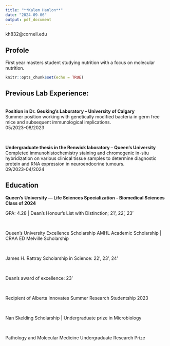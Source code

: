```yaml
---
title: "**Kalem Hanlon**"
date: "2024-09-06"
output: pdf_document
---
```

kh832@cornell.edu

## Profole
First year masters student studying nutrition with a focus on molecular nutrition. 
```r
knitr::opts_chunk$set(echo = TRUE)
```

## Previous Lab Experience:
<br> 
**Position in Dr. Geuking’s Laboratory – University of Calgary**  
Summer position working with genetically modified bacteria in germ free mice and subsequent immunological implications.  
05/2023–08/2023

<br>

**Undergraduate thesis in the Renwick laboratory – Queen’s University**     
Completed immunohistochemistry staining and chromogenic in-situ hybridization on various clinical tissue samples to determine diagnostic protein and RNA expression in neuroendocrine tumours.  
09/2023-04/2024

## Education
**Queen’s University — Life Sciences Specialization - Biomedical Sciences	Class of 2024**  

GPA: 4.28 | Dean’s Honour’s List with Distinction; 21’, 22’, 23’

<br>

Queen’s University Excellence Scholarship
AMHL Academic Scholarship | CRAA ED Melville Scholarship

<br>

James H. Rattray Scholarship in Science: 22’, 23’, 24’

<br>

Dean’s award of excellence: 23’

<br>

Recipient of Alberta Innovates Summer Research Studentship 2023

<br>

Nan Skelding Scholarship | Undergraduate prize in Microbiology

<br>

Pathology and Molecular Medicine Undergraduate Research Prize
	


